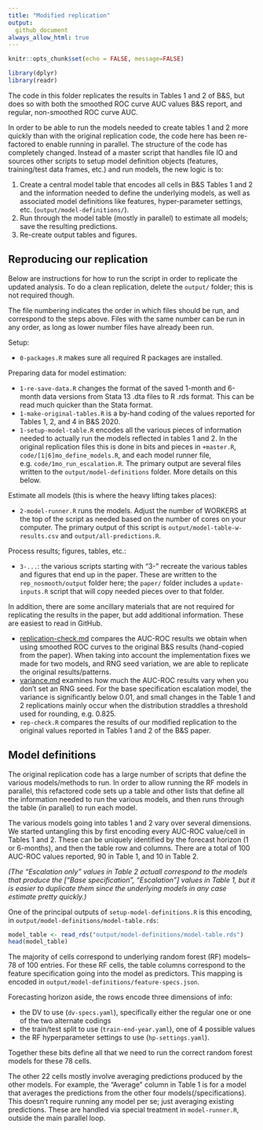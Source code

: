 ```yaml
---
title: "Modified replication"
output: 
  github_document
always_allow_html: true
---
```


```r
knitr::opts_chunk$set(echo = FALSE, message=FALSE)

library(dplyr)
library(readr)
```

The code in this folder replicates the results in Tables 1 and 2 of B&S, but does so with both the smoothed ROC curve AUC values B&S report, and regular, non-smoothed ROC curve AUC. 

In order to be able to run the models needed to create tables 1 and 2 more quickly than with the original replication code, the code here has been re-factored to enable running in parallel. The structure of the code has completely changed. Instead of a master script that handles file IO and sources other scripts to setup model definition objects (features, training/test data frames, etc.) and run models, the new logic is to:

1. Create a central model table that encodes all cells in B&S Tables 1 and 2 and the information needed to define the underlying models, as well as associated model definitions like features, hyper-parameter settings, etc. (`output/model-definitions/`). 
2. Run through the model table (mostly in parallel) to estimate all models; save the resulting predictions. 
3. Re-create output tables and figures. 

## Reproducing our replication

Below are instructions for how to run the script in order to replicate the updated analysis. To do a clean replication, delete the `output/` folder; this is not required though. 

The file numbering indicates the order in which files should be run, and correspond to the steps above. Files with the same number can be run in any order, as long as lower number files have already been run. 

Setup:

- `0-packages.R` makes sure all required R packages are installed. 

Preparing data for model estimation:

- `1-re-save-data.R` changes the format of the saved 1-month and 6-month data versions from Stata 13 .dta files to R .rds format. This can be read much quicker than the Stata format. 
- `1-make-original-tables.R` is a by-hand coding of the values reported for Tables 1, 2, and 4 in B&S 2020. 
- `1-setup-model-table.R` encodes all the various pieces of information needed to actually run the models reflected in tables 1 and 2. In the original replication files this is done in bits and pieces in `+master.R`, `code/[1|6]mo_define_models.R`, and each model runner file, e.g. `code/1mo_run_escalation.R`. The primary output are several files written to the `output/model-definitions` folder. More details on this below.

Estimate all models (this is where the heavy lifting takes places):

- `2-model-runner.R` runs the models. Adjust the number of WORKERS at the top of the script as needed based on the number of cores on your computer. The primary output of this script is `output/model-table-w-results.csv` and `output/all-predictions.R`.

Process results; figures, tables, etc.:

- `3-...`: the various scripts starting with "3-" recreate the various tables and figures that end up in the paper. These are written to the `rep_nosmooth/output` folder here; the `paper/` folder includes a `update-inputs.R` script that will copy needed pieces over to that folder. 

In addition, there are some ancillary materials that are not required for replicating the results in the paper, but add additional information. These are easiest to read in GitHub.  

- [replication-check.md](replication-check.md) compares the AUC-ROC results we obtain when using smoothed ROC curves to the original B&S results (hand-copied from the paper). When taking into account the implementation fixes we made for two models, and RNG seed variation, we are able to replicate the original results/patterns. 
- [variance.md](variance.md) examines how much the AUC-ROC results vary when you don't set an RNG seed. For the base specification escalation model, the variance is significantly below 0.01, and small changes in the Table 1 and 2 replications mainly occur when the distribution straddles a threshold used for rounding, e.g. 0.825. 
- `rep-check.R` compares the results of our modified replication to the original values reported in Tables 1 and 2 of the B&S paper. 

## Model definitions

The original replication code has a large number of scripts that define the various models/methods to run. In order to allow running the RF models in parallel, this refactored code sets up a table and other lists that define all the information needed to run the various models, and then runs through the table (in parallel) to run each model. 

The various models going into tables 1 and 2 vary over several dimensions. We started untangling this by first encoding every AUC-ROC value/cell in Tables 1 and 2. These can be uniquely identified by the forecast horizon (1 or 6-months), and then the table row and columns. There are a total of 100 AUC-ROC values reported, 90 in Table 1, and 10 in Table 2. 

_(The "Escalation only" values in Table 2 actuall correspond to the models that produce the \["Base specification", "Escalation"\] values in Table 1, but it is easier to duplicate them since the underlying models in any case estimate pretty quickly.)_

One of the principal outputs of `setup-model-definitions.R` is this encoding, in `output/model-definitions/model-table.rds`:

```r
model_table <- read_rds("output/model-definitions/model-table.rds")
head(model_table)
```

The majority of cells correspond to underlying random forest (RF) models--78 of 100 entries. For these RF cells, the table columns correspond to the feature specification going into the model as predictors. This mapping is encoded in `output/model-definitions/feature-specs.json`. 

Forecasting horizon aside, the rows encode three dimensions of info:

- the DV to use (`dv-specs.yaml`), specifically either the regular one or one of the two alternate codings
- the train/test split to use (`train-end-year.yaml`), one of 4 possible values
- the RF hyperparameter settings to use (`hp-settings.yaml`). 

Together these bits define all that we need to run the correct random forest models for these 78 cells. 

The other 22 cells mostly involve averaging predictions produced by the other models. For example, the "Average" column in Table 1 is for a model that averages the predictions from the other four models(/specifications). This doesn't require running any model per se; just averaging existing predictions. These are handled via special treatment in `model-runner.R`, outside the main parallel loop. 


